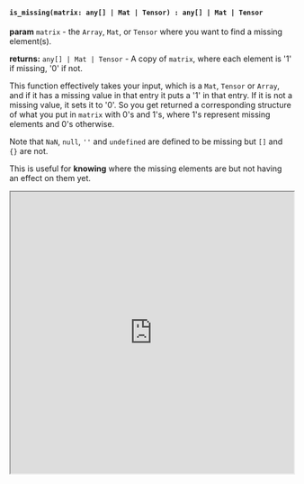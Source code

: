 

#### `is_missing(matrix: any[] | Mat | Tensor) : any[] | Mat | Tensor`

**param** `matrix` - the `Array`, `Mat`, or `Tensor` where you want to find a missing element(s).

**returns:** `any[] | Mat | Tensor` - A copy of `matrix`, where each element is '1' if missing, '0' if not.

This function effectively takes your input, which is a `Mat`, `Tensor` or `Array`, and if it has a missing value in that entry it puts a '1' in that entry. If it is not a missing value, it sets it to '0'. So you get returned a corresponding structure of what you put in `matrix` with 0's and 1's, where 1's represent missing elements and 0's otherwise. 

Note that `NaN`, `null`, `''` and `undefined` are defined to be missing but `[]` and `{}` are not.

This is useful for **knowing** where the missing elements are but not having an effect on them yet. 



<iframe src="https://hlab.app/s/docs/is_missing_hbook"
    width="100%"
    height="500px"/>